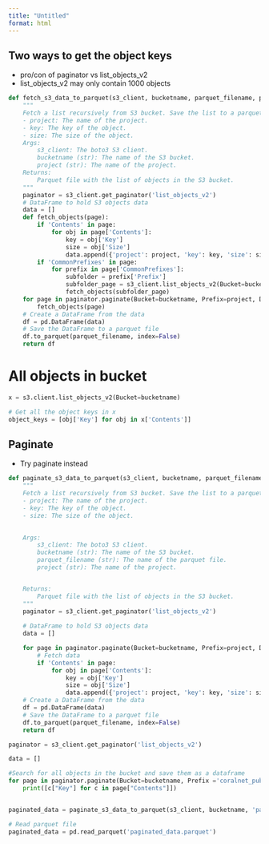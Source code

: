 ```yaml
---
title: "Untitled"
format: html
---
```


## Two ways to get the object keys
- pro/con of paginator vs list_objects_v2 
- list_objects_v2 may only contain 1000 objects


```python
def fetch_s3_data_to_parquet(s3_client, bucketname, parquet_filename, project=None):
    """
    Fetch a list recursively from S3 bucket. Save the list to a parquet file with columns:
    - project: The name of the project.
    - key: The key of the object.
    - size: The size of the object.
    Args:
        s3_client: The boto3 S3 client.
        bucketname (str): The name of the S3 bucket.
        project (str): The name of the project.
    Returns:
        Parquet file with the list of objects in the S3 bucket.
    """
    paginator = s3_client.get_paginator('list_objects_v2')
    # DataFrame to hold S3 objects data
    data = []
    def fetch_objects(page):
        if 'Contents' in page:
            for obj in page['Contents']:
                key = obj['Key']
                size = obj['Size']
                data.append({'project': project, 'key': key, 'size': size})
        if 'CommonPrefixes' in page:
            for prefix in page['CommonPrefixes']:
                subfolder = prefix['Prefix']
                subfolder_page = s3_client.list_objects_v2(Bucket=bucketname, Prefix=subfolder)
                fetch_objects(subfolder_page)
    for page in paginator.paginate(Bucket=bucketname, Prefix=project, Delimiter='/'):
        fetch_objects(page)
    # Create a DataFrame from the data
    df = pd.DataFrame(data)
    # Save the DataFrame to a parquet file
    df.to_parquet(parquet_filename, index=False)
    return df
```

# All objects in bucket

```python
x = s3.client.list_objects_v2(Bucket=bucketname)
```

```python
# Get all the object keys in x
object_keys = [obj['Key'] for obj in x['Contents']]
```


## Paginate 
- Try paginate instead

```python
def paginate_s3_data_to_parquet(s3_client, bucketname, parquet_filename, project=None):
    """
    Fetch a list recursively from S3 bucket. Save the list to a parquet file with columns:
    - project: The name of the project.
    - key: The key of the object.
    - size: The size of the object.
    

    Args:
        s3_client: The boto3 S3 client.
        bucketname (str): The name of the S3 bucket.
        parquet_filename (str): The name of the parquet file.
        project (str): The name of the project.


    Returns:
        Parquet file with the list of objects in the S3 bucket.
    """
    paginator = s3_client.get_paginator('list_objects_v2')
    
    # DataFrame to hold S3 objects data
    data = []

    for page in paginator.paginate(Bucket=bucketname, Prefix=project, Delimiter='/'):
        # Fetch data
        if 'Contents' in page:
            for obj in page['Contents']:
                key = obj['Key']
                size = obj['Size']
                data.append({'project': project, 'key': key, 'size': size})
    # Create a DataFrame from the data
    df = pd.DataFrame(data)
    # Save the DataFrame to a parquet file
    df.to_parquet(parquet_filename, index=False)
    return df
```

```python
paginator = s3_client.get_paginator('list_objects_v2')
```

```python
data = []

#Search for all objects in the bucket and save them as a dataframe
for page in paginator.paginate(Bucket=bucketname, Prefix ='coralnet_public_features'):
    print([c["Key"] for c in page["Contents"]])
```

```python
```
```python
paginated_data = paginate_s3_data_to_parquet(s3_client, bucketname, 'paginated_data.parquet', project= '')
```

```python
# Read parquet file
paginated_data = pd.read_parquet('paginated_data.parquet')
```